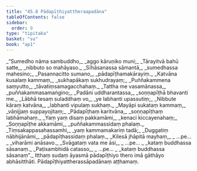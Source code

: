 ```yaml
---
title: "45.8 Pādapīṭhiyattheraapadāna"
tableOfContents: false
sidebar:
  order: 9
type: "tipitaka"
basket: "su"
book: "ap1"
---
```



<DynamicBreadcrumb />

<Division number="50" book="ap1">

<Paragraph number="5838" type="verses" book="ap1">
_“Sumedho nāma sambuddho,_  
_aggo kāruṇiko muni;_  
_Tārayitvā bahū satte,_  
_nibbuto so mahāyaso._  

</Paragraph>

</Division>
<Division number="51" book="ap1">

<Paragraph number="5839" type="verses" book="ap1">
_Sīhāsanassa sāmantā,_  
_sumedhassa mahesino;_  
_Pasannacitto sumano,_  
_pādapīṭhamakārayiṃ._  

</Paragraph>

</Division>
<Division number="52" book="ap1">

<Paragraph number="5840" type="verses" book="ap1">
_Katvāna kusalaṃ kammaṃ,_  
_sukhapākaṃ sukhudrayaṃ;_  
_Puññakammena saṃyutto,_  
_tāvatiṃsamagacchahaṃ._  

</Paragraph>

</Division>
<Division number="53" book="ap1">

<Paragraph number="5841" type="verses" book="ap1">
_Tattha me vasamānassa,_  
_puññakammasamaṅgino;_  
_Padāni uddharantassa,_  
_soṇṇapīṭhā bhavanti me._  

</Paragraph>

</Division>
<Division number="54" book="ap1">

<Paragraph number="5842" type="verses" book="ap1">
_Lābhā tesaṃ suladdhaṃ vo,_  
_ye labhanti upassutiṃ;_  
_Nibbute kāraṃ katvāna,_  
_labhanti vipulaṃ sukhaṃ._  

</Paragraph>

</Division>
<Division number="55" book="ap1">

<Paragraph number="5843" type="verses" book="ap1">
_Mayāpi sukataṃ kammaṃ,_  
_vāṇijjaṃ suppayojitaṃ;_  
_Pādapīṭhaṃ karitvāna,_  
_soṇṇapīṭhaṃ labhāmahaṃ._  

</Paragraph>

</Division>
<Division number="56" book="ap1">

<Paragraph number="5844" type="verses" book="ap1">
_Yaṃ yaṃ disaṃ pakkamāmi,_  
_kenaci kiccayenahaṃ;_  
_Soṇṇapīṭhe akkamāmi,_  
_puññakammassidaṃ phalaṃ._  

</Paragraph>

</Division>
<Division number="57" book="ap1">

<Paragraph number="5845" type="verses" book="ap1">
_Tiṃsakappasahassamhi,_  
_yaṃ kammamakariṃ tadā;_  
_Duggatiṃ nābhijānāmi,_  
_pādapīṭhassidaṃ phalaṃ._  

</Paragraph>

</Division>
<Division number="58" book="ap1">

<Paragraph number="5846" type="verses" book="ap1">
_Kilesā jhāpitā mayhaṃ,_  
_ …pe… _  
_viharāmi anāsavo._  

</Paragraph>

</Division>
<Division number="59" book="ap1">

<Paragraph number="5847" type="verses" book="ap1">
_Svāgataṃ vata me āsi,_  
_ …pe… _  
_kataṃ buddhassa sāsanaṃ._  

</Paragraph>

</Division>
<Division number="60" book="ap1">

<Paragraph number="5848" type="verses" book="ap1">
_Paṭisambhidā catasso,_  
_ …pe… _  
_kataṃ buddhassa sāsanaṃ”._  

</Paragraph>

<Paragraph number="5849" book="ap1">
Itthaṃ sudaṃ āyasmā pādapīṭhiyo thero imā gāthāyo abhāsitthāti.

</Paragraph>
</Division>

<Paragraph number="5850" type="center" book="ap1">
Pādapīṭhiyattherassāpadānaṃ aṭṭhamaṃ.
</Paragraph>